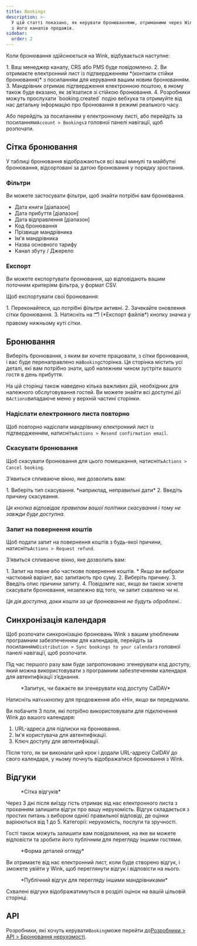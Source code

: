 ```yaml
---
title: Bookings
description: >-
  У цій статті показано, як керувати бронюваннями, отриманими через Wink та один
  з його каналів продажів.
sidebar:
  order: 2
---
```


Коли бронювання здійснюється на Wink, відбувається наступне:

<Steps>
  1. Ваш менеджер каналу, CRS або PMS буде повідомлено.
  2. Ви отримаєте електронний лист із підтвердженням *(контакти стійки бронювання)* з посиланням для керування вашим новим бронюванням.
  3. Мандрівник отримає підтвердження електронною поштою, в якому також буде вказано, як зв’язатися зі стійкою бронювання.
  4. Розробники можуть прослухати `booking.created` подію вебхука та отримуйте від нас детальну інформацію про бронювання в режимі реального часу.
</Steps>


Або перейдіть за посиланням у електронному листі, або перейдіть за посиланням`Account > Bookings`з головної панелі навігації, щоб розпочати.

## Сітка бронювання

У таблиці бронювання відображаються всі ваші минулі та майбутні бронювання, відсортовані за датою бронювання у порядку зростання.

### Фільтри

Ви можете застосувати фільтри, щоб знайти потрібні вам бронювання.

* Дата книги \[діапазон]
* Дата прибуття \[діапазон]
* Дата відправлення \[діапазон]
* Код бронювання
* Прізвище мандрівника
* Ім'я мандрівника
* Назва основного тарифу
* Канал збуту / Джерело

### Експорт

Ви можете експортувати бронювання, що відповідають вашим поточним критеріям фільтра, у формат CSV.

Щоб експортувати свої бронювання:

<Steps>
  1. Переконайтеся, що потрібні фільтри активні.
  2. Зачекайте оновлення сітки бронювання.
  3. Натисніть на 🗂️ (*Експорт файлів*) кнопку значка у правому нижньому куті сітки.
</Steps>


## Бронювання

Виберіть бронювання, з яким ви хочете працювати, з сітки бронювання, і вас буде перенаправлено на`Booking`сторінка.
Ця сторінка містить усі деталі, які вам потрібно знати, щоб належним чином зустріти вашого гостя в день прибуття.

На цій сторінці також наведено кілька важливих дій, необхідних для належного обслуговування гостей. Ви можете знайти всі доступні дії в`Actions`випадаюче меню у верхній частині сторінки.

### Надіслати електронного листа повторно

Щоб повторно надіслати мандрівнику електронний лист із підтвердженням, натисніть`Actions > Resend confirmation email`.

### Скасувати бронювання

Щоб скасувати бронювання для цього помешкання, натисніть`Actions > Cancel booking`.

З’явиться спливаюче вікно, яке дозволить вам:

<Steps>
  1. Виберіть тип скасування. *наприклад, неправильні дати*
  2. Введіть причину скасування.
</Steps>


*Ця кнопка відповідає правилам вашої політики скасування і тому не завжди буде доступна.*

### Запит на повернення коштів

Щоб подати запит на повернення коштів з будь-якої причини, натисніть`Actions > Request refund`.

З’явиться спливаюче вікно, яке дозволить вам:

<Steps>
  1. Запит на повне або часткове повернення коштів.
     * Якщо ви вибрали частковий варіант, вас запитають про суму.
  2. Виберіть причину.
  3. Введіть опис причини запиту.
  4. Повідомте нас, якщо ви також хочете скасувати бронювання, незалежно від того, чи запит схвалено чи ні.
</Steps>


*Ця дія доступна, доки кошти за це бронювання не будуть оброблені.*.

## Синхронізація календаря

Щоб розпочати синхронізацію бронювань Wink з вашим улюбленим програмним забезпеченням для календарів, перейдіть за посиланням`Distribution > Sync bookings to your calendar`з головної панелі навігації, щоб розпочати.

Під час першого разу вам буде запропоновано згенерувати код доступу, який можна використовувати з програмним забезпеченням календаря для автентифікації з’єднання.

<figure>
  <CloudinaryImage width="350" height="188" resize="scale" quality="best" alt="Згенерувати код доступу" src="academy/caldav-pass-code" errorImage="noimage_opaque_nyrtl0.png" />

  <figcaption>*Запитує, чи бажаєте ви згенерувати код доступу CalDAV*</figcaption>
</figure>


Натисніть на`Yes`кнопку для продовження або «Ні», якщо ви передумали.

Ви побачите 3 поля, які потрібно використовувати для підключення Wink до вашого календаря:

1. URL-адреса для підписки на бронювання.
2. Ім'я користувача для автентифікації.
3. Ключ доступу для автентифікації.

Після того, як ви виконали цей крок і додали URL-адресу CalDAV до свого календаря, у ньому почнуть відображатися бронювання з Wink.

## Відгуки

<figure>
  <CloudinaryImage width="700" height="151" resize="scale" quality="best" alt="Таблиця оглядів" src="academy/reviews" errorImage="noimage_opaque_nyrtl0.png" />

  <figcaption>*Сітка відгуків*</figcaption>
</figure>


Через 3 дні після виїзду гість отримає від нас електронного листа з проханням залишити відгук про вашу нерухомість.
Відгук складається з простих питань з вибором однієї правильної відповіді, де оцінки варіюються від 1 до 5. Категорії: нерухомість, послуги та зручності.

Гості також можуть залишити вам повідомлення, на яке ви можете відповісти та зробити його публічним для перегляду іншими гостями.

<figure>
  <CloudinaryImage width="700" height="421" resize="scale" quality="best" alt="Схвалити відгук" src="academy/review-details" errorImage="noimage_opaque_nyrtl0.png" />

  <figcaption>*Форма деталей огляду*</figcaption>
</figure>


Ви отримаєте від нас електронний лист, коли буде створено відгук, і зможете увійти у Wink, щоб переглянути відгук і відповісти на нього.

<figure>
  <CloudinaryImage width="350" height="355" resize="scale" quality="best" alt="Громадський огляд" src="academy/public-review" errorImage="noimage_opaque_nyrtl0.png" />

  <figcaption>*Публічний відгук для перегляду іншими мандрівниками*</figcaption>
</figure>


Схвалені відгуки відображатимуться в розділі оцінок на вашій цільовій сторінці.

## API

Розробники, які хочуть керувати`Booking`може перейти до[Розробники > API > Бронювання нерухомості](/developers/apis/#property-booking-api).

